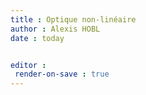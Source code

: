 ```yaml
---
title : Optique non-linéaire
author : Alexis HOBL
date : today


editor : 
 render-on-save : true
---
```


